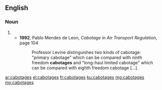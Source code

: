 ==English==

===Noun===
{{head|en|noun plural form}}

# {{plural of|cabotage|lang=en}}
#* '''1992''', Pablo Mendes de Leon, ''Cabotage in Air Transport Regulation'', page 104
#*: Professor Levine distinguishes two kinds of cabotage: "primary cabotage" which can be compared with ninth freedom '''cabotages''' and "long-haul limited cabotage" which can be compared with eighth freedom cabotage […].

[[ar:cabotages]]
[[el:cabotages]]
[[fr:cabotages]]
[[ku:cabotages]]
[[mg:cabotages]]
[[my:cabotages]]